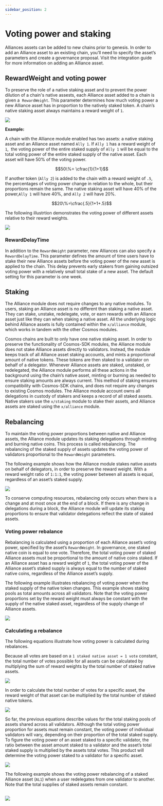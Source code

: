 ```yaml
---
sidebar_position: 2
---
```


# Voting power and staking

Alliances assets can be added to new chains prior to genesis. In order to add an Alliance asset to an existing chain, you’ll need to specify the asset’s parameters and create a governance proposal. Visit the integration guide for more information on adding an Alliance asset.

## RewardWeight and voting power

To preserve the role of a native staking asset and to prevent the power dilution of a chain's native assests, each Alliance asset added to a chain is given a  `RewardWeight`. This parameter determines how much voting power a new Alliance asset has in proportion to the natively staked token. A chain’s native staking asset always maintains a reward weight of `1`.


![](/img/alliance/voting-power.png)

**Example:**

A chain with the Alliance module enabled has two assets: a native staking asset and an Alliance asset named `Ally 1`. If `Ally 1` has a reward weight of `1`,  the voting power of the entire staked supply of `Ally 1` will be equal to the total voting power of the entire staked supply of the native asset. Each asset will have 50% of the voting power.

$$50\%= \cfrac{1}{1+1}$$

If another token (`Ally 2`) is added to the chain with a reward weight of `.5`, the percentages of voting power change in relation to the whole, but their proportions remain the same. The native staking asset will have 40% of the power,`Ally 1` will have 40%, and `Ally 2` will have 20%.

$$20\%=\cfrac{.5}{1+1+.5}$$

The following illustrtion demonstrates the voting power of different assets relative to their reward weights. 

![](/img/alliance/gov-power.png)


### RewardDelayTime

In addition to the `RewardWeight` parameter, new Alliances can also specify a `RewardDelayTime`. This parameter defines the amount of time users have to stake their new Alliance assets before the voting power of the new asset is applied to the chain. This delay prevents early stakers from gaining outsized voting power with a relatively small total stake of a new asset. The default setting for this parameter is one week.

## Staking

The Alliance module does not require changes to any native modules. To users, staking an Alliance asset is no different than staking a native asset. They can stake, unstake, redelegate, vote, or earn rewards with an Alliance asset just like they can when staking a native asset. All the underlying logic behind Alliance assets is fully contained within the `x/alliance` module, which works in tandem with the other Cosmos modules.

Cosmos chains are built to only have one native staking asset. In order to preserve the functionality of Cosmos-SDK modules, the Alliance module does not stake Alliance assets directly to validators. Instead, the module keeps track of all Alliance asset staking accounts, and mints a proportional amount of native tokens. These tokens are then staked to a validator on behalf of a delegator. Whenever Alliance assets are staked, unstaked, or redelegated, the Alliance module performs all these actions in the background using the chain’s native asset, minting or burning as needed to ensure staking amounts are always current. This method of staking ensures compatibility with Cosmos-SDK chains, and does not require any changes to existing Cosmos modules. The Alliance module account owns all delegations in custody of stakers and keeps a record of all staked assets. Native stakers use the `x/staking` module to stake their assets, and Alliance assets are staked using the `x/alliance` module.

## Rebalancing

To maintain the voting power proportions between native and Alliance assets, the Alliance module updates its staking delegations through minting and burning native coins. This process is called rebalancing. The rebalancing of the staked supply of assets updates the voting power of validators proportional to the `RewardWeight` parameters.

The following example shows how the Alliance module stakes native assets on behalf of delegators, in order to preserve the reward weight. With a reward weight ratio of `1:1:1`, the voting power between all assets is equal, regardless of an asset’s staked supply.

![](/img/alliance/staking-example.png)

To conserve computing resources, rebalancing only occurs when there is a change and at most once at the end of a block. If there is any change in delegations during a block, the Alliance module will update its staking proportions to ensure that validator delegations reflect the state of staked assets.

### Voting power rebalance

Rebalancing is calculated using a proportion of each Alliance asset’s voting power, specified by the asset’s `RewardWeight`. In governance, one staked native coin is equal to one vote. Therefore, the total voting power of staked Alliance assets must be proportional to the amount of native coins staked. If an Alliance asset has a reward weight of `1`, the total voting power of the Alliance asset’s staked supply is always equal to the number of staked native coins, regardless of the Alliance asset’s supply.

The following example illustrates rebalancing of voting power when the staked supply of the native token changes. This example shows staking pools as total amounts across all validators. Note that the voting power proportions set by the reward weight must always be constant with the supply of the native staked asset, regardless of the supply change of Alliance assets.

![](/img/alliance/rebalance-example.png)

### Calculating a rebalance

The following equations illustrate how voting power is calculated during rebalances.

Because all votes are based on a `1 staked native asset = 1 vote` constant, the total number of votes possible for all assets can be calculated by multiplying the sum of reward weights by the total number of staked native assets.

![](/img/alliance/votes-all-assets.png)

In order to calculate the total number of votes for a specific asset, the reward weight of that asset can be multiplied by the total number of staked native tokens.

![](/img/alliance/votes-specific-assets.png)

So far, the previous equations describe values for the total staking pools of assets shared across all validators. Although the total voting power proportion for assets must remain constant, the voting power of individual validators will vary, depending on their proportion of the total staked supply. To figure the voting power of an asset staked to a specific validator, the ratio between the asset amount staked to a validator and the asset’s total staked supply is multiplied by the assets total votes. This product will determine the voting power staked to a validator for a specific asset.

![](/img/alliance/votes-per-denom.png)

The following example shows the voting power rebalancing of a staked Alliance asset (`AL1`) when a user redelegates from one validator to another. Note that the total supplies of staked assets remain constant.

## 

![](/img/alliance/redelegation.png)

##